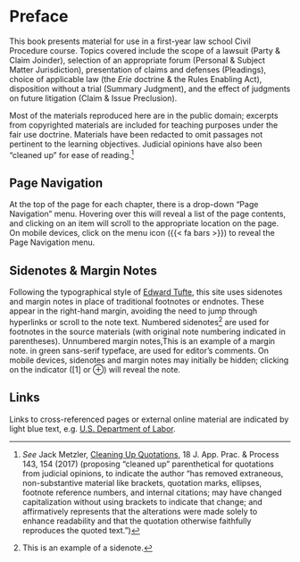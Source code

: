 # Preface {.unnumbered}

This book presents material for use in a first-year law school Civil Procedure course. Topics covered include the scope of a lawsuit (Party & Claim Joinder), selection of an appropriate forum (Personal & Subject Matter Jurisdiction), presentation of claims and defenses (Pleadings), choice of applicable law (the _Erie_ doctrine & the Rules Enabling Act), disposition without a trial (Summary Judgment), and the effect of judgments on future litigation (Claim & Issue Preclusion).

Most of the materials reproduced here are in the public domain; excerpts from copyrighted materials are included for teaching purposes under the fair use doctrine. Materials have been redacted to omit passages not pertinent to the learning objectives. Judicial opinions have also been "cleaned up" for ease of reading.[^Preface1] 

[^Preface1]: _See_ Jack Metzler, [Cleaning Up Quotations](https://lawrepository.ualr.edu/cgi/viewcontent.cgi?article=1405&context=appellatepracticeprocess), 18 J. App. Prac. & Process 143, 154 (2017) (proposing "cleaned up" parenthetical for quotations from judicial opinions, to indicate the author “has removed extraneous, non-substantive material like brackets, quotation marks, ellipses, footnote reference numbers, and internal citations; may have changed capitalization without using brackets to indicate that change; and affirmatively represents that the alterations were made solely to enhance readability and that the quotation otherwise faithfully reproduces the quoted text.”) 

## Page Navigation {.unnumbered}

At the top of the page for each chapter, there is a drop-down "Page Navigation" menu. Hovering over this will reveal a list of the page contents, and clicking on an item will scroll to the appropriate location on the page. On mobile devices, click on the menu icon ({{< fa bars >}}) to reveal the Page Navigation menu.

## Sidenotes & Margin Notes {.unnumbered}

Following the typographical style of [Edward Tufte](https://www.edwardtufte.com/tufte/), this site uses sidenotes and margin notes in place of traditional footnotes or endnotes. These appear in the right-hand margin, avoiding the need to jump through hyperlinks or scroll to the note text. Numbered sidenotes[^sidenote] are used for footnotes in the source materials (with original note numbering indicated in parentheses). Unnumbered margin notes,[This is an example of a margin note.]{.aside} in <span class="sans-green">green sans-serif typeface</span>, are used for editor's comments. On mobile devices, sidenotes and margin notes may initially be hidden; clicking on the indicator (<span class="pastel-blue">[1]</span> or &#8853;) will reveal the note.

[^sidenote]: This is an example of a sidenote. 

## Links {.unnumbered}

Links to cross-referenced pages or external online material are indicated by light blue text, e.g. [U.S. Department of Labor](https://www.dol.gov/). 